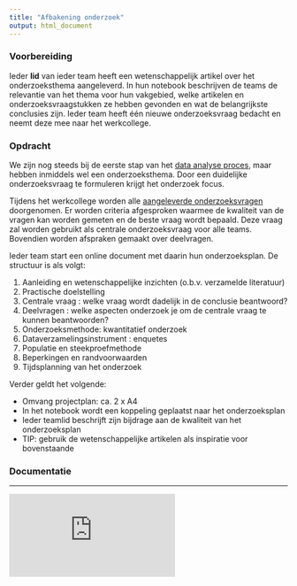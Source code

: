 ```yaml
---
title: "Afbakening onderzoek"
output: html_document
---
```


### Voorbereiding
Ieder **lid** van ieder team heeft een wetenschappelijk artikel over het onderzoeksthema aangeleverd. In hun notebook beschrijven de teams de relevantie van het thema voor hun vakgebied, welke artikelen en onderzoeksvraagstukken ze hebben gevonden en wat de belangrijkste conclusies zijn. Ieder team heeft één nieuwe onderzoeksvraag bedacht en neemt deze mee naar het werkcollege.

### Opdracht

We zijn nog steeds bij de eerste stap van het <a href="https://en.wikipedia.org/wiki/Cross-industry_standard_process_for_data_mining" target="_blank">data analyse proces</a>, maar hebben inmiddels wel een onderzoeksthema. Door een duidelijke onderzoeksvraag te formuleren krijgt het onderzoek focus.

Tijdens het werkcollege worden alle <a href="https://docs.google.com/presentation/d/1HxvxHEieafIOUuWo9YCdkzd9jEv8IkQ3TCjlfvAupgo/edit?usp=sharing" target="_blank">aangeleverde onderzoeksvragen</a> doorgenomen. Er worden criteria afgesproken waarmee de kwaliteit van de vragen kan worden gemeten en de beste vraag wordt bepaald. Deze vraag zal worden gebruikt als centrale onderzoeksvraag voor alle teams. Bovendien worden afspraken gemaakt over deelvragen.

Ieder team start een online document met daarin hun onderzoeksplan. De structuur is als volgt:

1. Aanleiding en wetenschappelijke inzichten (o.b.v. verzamelde literatuur)
2. Practische doelstelling
3. Centrale vraag : welke vraag wordt dadelijk in de conclusie beantwoord?
4. Deelvragen : welke aspecten onderzoek je om de centrale vraag te kunnen beantwoorden?
5. Onderzoeksmethode: kwantitatief onderzoek
6. Dataverzamelingsinstrument : enquetes
7. Populatie en steekproefmethode
8. Beperkingen en randvoorwaarden
9. Tijdsplanning van het onderzoek

Verder geldt het volgende:

- Omvang projectplan: ca. 2 x A4
- In het notebook wordt een koppeling geplaatst naar het onderzoeksplan
- Ieder teamlid beschrijft zijn bijdrage aan de kwaliteit van het onderzoeksplan
- TIP: gebruik de wetenschappelijke artikelen als inspiratie voor bovenstaande

### Documentatie

<hr>
<div class="resp-container">
  <iframe class="resp-iframe" src="https://www.youtube.com/embed/QauomrFcrXk" frameborder="0" allow="autoplay; encrypted-media" allowfullscreen></iframe>
</div>